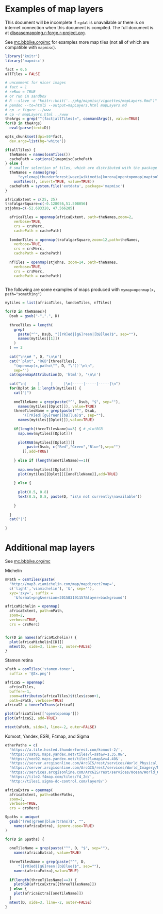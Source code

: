 <!--
%\VignetteEngine{knitr::knitr}
%\VignetteIndexEntry{Examples of map layers}
-->


# Examples of map layers


This document will be incomplete if `rgdal` is unavailable or there is on
internet connection when this document is compiled.  The full document is at
[diseasemapping.r-forge.r-project.org](http://diseasemapping.r-forge.r-project.org).

See [mc.bbbike.org/mc](http://mc.bbbike.org/mc/) for examples more map tiles 
(not all of which are compatible with `mapmisc`).


```r
library('knitr')
library('mapmisc')

fact = 0.5
allTiles = FALSE

# uncomment for nicer images
# fact = 1 
# reRun = TRUE
# or run in sandbox	
# R --slave -e "knitr::knit('../pkg/mapmisc/vignettes/mapLayers.Rmd')" fact=1 allTiles=TRUE
# pandoc --to=html5 --output=mapLayers.html mapLayers.md
# cp -r figure ../www
# cp -r mapLayers.html ../www
theArgs = grep("^(fact|allTiles)=", commandArgs(), value=TRUE)
for(D in theArgs)
  eval(parse(text=D))

opts_chunk$set(dpi=50*fact, 
  dev.args=list(bg='white'))	

if(allTiles) {
  theNames = names(osmTiles())
  cachePath = options()$mapmiscCachePath
} else {
  # smaller selection of tiles, which are distributed with the package
  theNames = names(grep(
      "cyclemap|thunderforest|waze|wikimedia|korona|opentopomap|maptoolkit|nrcan", 
    osmTiles(), invert=TRUE, value=TRUE))
  cachePath = system.file('extdata', package='mapmisc')
}

```

```r
africaExtent = c(25, 25)
trafalgarSquare=c(-0.128056,51.508056)
stjohns=c(-52.683320, 47.566285)

```


```r

  africaTiles = openmap(africaExtent, path=theNames,zoom=2,
    verbose=TRUE, 
    crs = crsMerc, 
    cachePath = cachePath)
  
  londonTiles = openmap(trafalgarSquare,zoom=12,path=theNames,
    verbose=TRUE, 
    crs = crsMerc, 
    cachePath = cachePath)
  
  nfTiles = openmap(stjohns, zoom=14, path=theNames,
    verbose=TRUE, 
    crs = crsMerc, 
    cachePath = cachePath)
  
```


The following are some examples of maps produced with `mymap=openmap(x, path="something")`


```r


mytiles = list(africaTiles, londonTiles, nfTiles)

for(D in theNames){
  Dsub = gsub("-",".", D)
  
  threeTiles = length(
    grep(
      paste("^", Dsub, "([rR]ed|[gG]reen|[bB]lue)$", sep=""), 
      names(mytiles[[1]])
    )
  ) == 3
  
  cat("\n\n# ", D, "\n\n")
  cat("`plot", "RGB"[threeTiles], 
    "(openmap(x,path=\"", D, "\"))`\n\n", 
    sep='')
  cat(openmapAttribution(D, 'html'), '\n\n')
  
  cat("\n|     |     |     |\n|-----|-----|-----|\n")
  for(Dplot in 1:length(mytiles)) {
    cat("|")
    
    oneTileName = grep(paste("^", Dsub, "$", sep=""), 
      names(mytiles[[Dplot]]), value=TRUE)
    threeTilesName = grep(paste("^", Dsub, 
        "([rR]ed|[gG]reen|[bB]lue)$", sep=""), 
      names(mytiles[[Dplot]]),value=TRUE)
    
    if(length(threeTilesName)==3) { # plotRGB
      map.new(mytiles[[Dplot]])
      
      plotRGB(mytiles[[Dplot]][[
          paste(Dsub, c("Red","Green","Blue"),sep="")
        ]],add=TRUE)
      
    } else if (length(oneTileName)==1){
      
      map.new(mytiles[[Dplot]])
      plot(mytiles[[Dplot]][[oneTileName]],add=TRUE)
      
    } else {
      
      plot(0.5, 0.8)
      text(0.5, 0.8, paste(D, "is\n not currently\navailable"))
      
    }
    
  }
  cat("|")
  
}

```

# Additional map layers

See [mc.bbbike.org/mc](http://mc.bbbike.org/mc/) 

Michelin
    
```r

mPath = osmTiles(paste(
  'http://map3.viamichelin.com/map/mapdirect?map=',
  c('light','viamichelin'), '&', sep=''),
  xyz='zxy=', suffix = 
    '&format=png&version=201503191157&layer=background')

africaMichelin = openmap(
  africaExtent, path=mPath,
  zoom=2,
  verbose=TRUE, 
  crs = crsMerc)


for(D in names(africaMichelin)) {
  plot(africaMichelin[[D]])
  mtext(D, side=3, line=-2, outer=FALSE)
}

```
Stamen retina

   
```r

sPath = osmTiles('stamen-toner', 
  suffix = '@2x.png')

africaS = openmap(
  africaTiles, 
  buffer=-1,
  zoom=attributes(africaTiles)$tiles$zoom+1,
  path=sPath, verbose=TRUE)
africaS2 = tonerToTrans(africaS)

plot(africaTiles[['opentopomap']])
plot(africaS2, add=TRUE)

mtext(sPath, side=3, line=-2, outer=FALSE)
```


Komoot, Yandex, ESRI, F4map, and Sigma

```r

otherPaths = c(
  'https://a.tile.hosted.thunderforest.com/komoot-2/',
  'https://sat01.maps.yandex.net/tiles?l=sat&v=1.35.0&',
  'https://vec02.maps.yandex.net/tiles?l=map&v=4.40&',
  'https://server.arcgisonline.com/ArcGIS/rest/services/World_Physical_Map/MapServer/tile/',
  'https://server.arcgisonline.com/ArcGIS/rest/services/World_Imagery/MapServer/tile/',
  'https://services.arcgisonline.com/ArcGIS/rest/services/Ocean/World_Ocean_Base/MapServer/tile/',
  'https://tile2.f4map.com/tiles/f4_2d/',
  'http://tiles1.sigma-dc-control.com/layer8/')

africaExtra = openmap(
  africaExtent, path=otherPaths,
  zoom=2,
  verbose=TRUE, 
  crs = crsMerc)

Spaths = unique(
  gsub("(red|green|blue|trans)$", "",
    names(africaExtra), ignore.case=TRUE)
)

for(D in Spaths) {
  
  oneTileName = grep(paste("^", D, "$", sep=""), 
    names(africaExtra), value=TRUE)
  
  threeTilesName = grep(paste("^", D, 
      "([rR]ed|[gG]reen|[bB]lue)$", sep=""), 
    names(africaExtra),value=TRUE)
  
  if(length(threeTilesName)==3) {
    plotRGB(africaExtra[[threeTilesName]])
  } else {
    plot(africaExtra[[oneTileName]])
  }
  mtext(D, side=3, line=-2, outer=FALSE)
}

``` 


